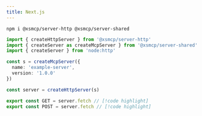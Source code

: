 ```yaml
---
title: Next.js
---
```


```package-install
npm i @xsmcp/server-http @xsmcp/server-shared
```

```ts twoslash
import { createHttpServer } from '@xsmcp/server-http'
import { createServer as createMcpServer } from '@xsmcp/server-shared'
import { createServer } from 'node:http'

const s = createMcpServer({
  name: 'example-server',
  version: '1.0.0'
})

const server = createHttpServer(s)

export const GET = server.fetch // [!code highlight]
export const POST = server.fetch // [!code highlight]
```

